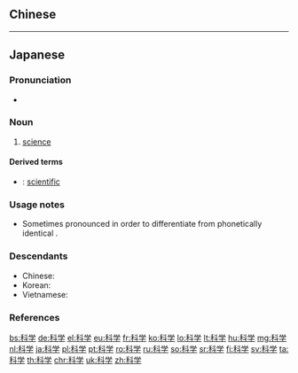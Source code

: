 {{also|科學}}
==Chinese==
{{zh-see|科學}}

----

==Japanese==
{{wikipedia|lang=ja}}
{{ja-kanjitab|か|がく|yomi=o}}

===Pronunciation===
{{ja-pron|かがく|acc=a|acc_ref=NHK,DJR,SMK5|y=o}}
* {{hmp|lang=ja|下学|下顎|化学|家学|歌学|sort=かがく}}

===Noun===
{{ja-noun|かがく|kyu=科學|hhira=くわがく}}

# [[science]]

====Derived terms====
* {{ja-r|科学的|かがくてき}}: [[scientific]] {{qualifier|adnominal}}

===Usage notes===
* Sometimes pronounced {{m|ja|しながく|tr=shinagaku}} in order to differentiate from phonetically identical {{m|ja|化学|tr=kagaku||[[chemistry]]}}.

===Descendants===
* Chinese: {{zh-l|科學}}
* Korean: {{ko-l|과학}}
* Vietnamese: {{vi-l|khoa học}}

===References===
<references/>

{{C|ja|Sciences|sort=かがく}}

[[bs:科学]]
[[de:科学]]
[[el:科学]]
[[eu:科学]]
[[fr:科学]]
[[ko:科学]]
[[lo:科学]]
[[lt:科学]]
[[hu:科学]]
[[mg:科学]]
[[nl:科学]]
[[ja:科学]]
[[pl:科学]]
[[pt:科学]]
[[ro:科学]]
[[ru:科学]]
[[so:科学]]
[[sr:科学]]
[[fi:科学]]
[[sv:科学]]
[[ta:科学]]
[[th:科学]]
[[chr:科学]]
[[uk:科学]]
[[zh:科学]]